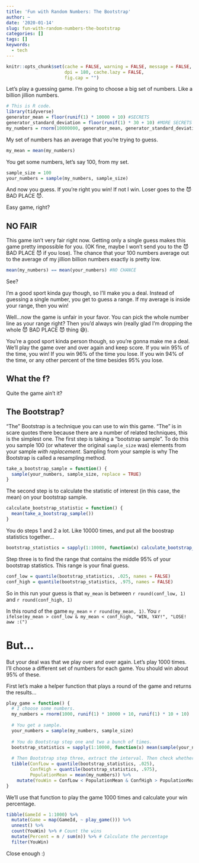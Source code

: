 ```yaml
---
title: 'Fun with Random Numbers: The Bootstrap'
author: ~
date: '2020-01-14'
slug: fun-with-random-numbers-the-bootstrap
categories: []
tags: []
keywords:
  - tech
---
```


```r
knitr::opts_chunk$set(cache = FALSE, warning = FALSE, message = FALSE, 
                      dpi = 180, cache.lazy = FALSE,
                      fig.cap = "")
```

Let's play a guessing game. I'm going to choose a big set of numbers. Like a billion jillion numbers. 

```r
# This is R code. 
library(tidyverse)
generator_mean = floor(runif(1) * 10000 + 10) #SECRETS
generator_standard_deviation = floor(runif(1) * 30 + 10) #MORE SECRETS
my_numbers = rnorm(10000000, generator_mean, generator_standard_deviation) #OK fine it'll be 10 million instead of a billion jillion.
```

My set of numbers has an average that you're trying to guess.

```r
my_mean = mean(my_numbers)
```

You get some numbers, let's say 100, from my set.

```r
sample_size = 100
your_numbers = sample(my_numbers, sample_size)
```

And now you guess. If you're right you win! If not I win. Loser goes to the 😈 BAD PLACE 😈.

Easy game, right?

## NO FAIR

This game isn't very fair right now. Getting only a single guess makes this game pretty impossible for you. (OK fine, maybe I won't send you to the 😈 BAD PLACE 😈 if you lose). The chance that your 100 numbers average out to the average of my jillion billion numbers exactly is pretty low.

```r
mean(my_numbers) == mean(your_numbers) #NO CHANCE
```

See?

I'm a good sport kinda guy though, so I'll make you a deal. Instead of guessing a single number, you get to guess a range. If my average is inside your range, then you win!

Well...now the game is unfair in your favor. You can pick the whole number line as your range right? Then you'd always win (really glad I'm dropping the whole 😈 BAD PLACE 😈 thing 😅).

You're a good sport kinda person though, so you're gonna make me a deal. We'll play the game over and over again and keep score. If you win 95% of the time, you win! If you win 96% of the time you lose. If you win 94% of the time, or any other percent of the time besides 95% you lose.

## What the f?

Quite the game ain't it?

## The Bootstrap? 

"The" Bootstrap is a technique you can use to win this game. "The" is in scare quotes there because there are a number of related techniques, this is the simplest one. The first step is taking a "bootstrap sample". To do this you sample 100 (or whatever the original `sample_size` was) elements from your sample *with replacement*. Sampling from your sample is why The Bootstrap is called a resampling method.

```r
take_a_bootstrap_sample = function() {
  sample(your_numbers, sample_size, replace = TRUE)
}
```

The second step is to calculate the statistic of interest (in this case, the mean) on your bootstrap sample.

```r
calculate_bootstrap_statistic = function() {
  mean(take_a_bootstrap_sample())
}
```

You do steps 1 and 2 a lot. Like 10000 times, and put all the boostrap statistics together...

```r
bootstrap_statistics = sapply(1:10000, function(x) calculate_bootstrap_statistic()) ## BASE R JASON?! ARE YOU WITHOUT COUTH?!
```

Step three is to find the range that contains the middle 95% of your bootstrap statistics. This range is your final guess.

```r
conf_low = quantile(bootstrap_statistics, .025, names = FALSE)
conf_high = quantile(bootstrap_statistics, .975, names = FALSE)
```
 
So in this run your guess is that `my_mean` is between `r round(conf_low, 1)` and `r round(conf_high, 1)`

In this round of the game `my_mean` = `r round(my_mean, 1)`. You `r ifelse(my_mean > conf_low & my_mean < conf_high, "WIN, YAY!", "LOSE! aww :(")`

# But...

But your deal was that we play over and over again. Let's play 1000 times. I'll choose a different set of numbers for each game. You should win about 95% of these.

First let's make a helper function that plays a round of the game and returns the results...

```r
play_game = function() {
  # I choose some numbers.
  my_numbers = rnorm(1000, runif(1) * 10000 + 10, runif(1) * 10 + 10)
  
  # You get a sample.
  your_numbers = sample(my_numbers, sample_size)
  
  # You do Bootstrap step one and two a bunch of times.
  bootstrap_statistics = sapply(1:10000, function(x) mean(sample(your_numbers, sample_size, replace = TRUE)))
  
  # Then Bootstrap step three, extract the interval. Then check whether you win...
  tibble(ConfLow = quantile(bootstrap_statistics, .025),
         ConfHigh = quantile(bootstrap_statistics, .975),
         PopulationMean = mean(my_numbers)) %>%
    mutate(YouWin = ConfLow < PopulationMean & ConfHigh > PopulationMean)
}
```

We'll use that function to play the game 1000 times and calculate your win percentage.

```r
tibble(GameId = 1:1000) %>%
  mutate(Game = map(GameId, ~ play_game())) %>%
  unnest() %>%
  count(YouWin) %>% # Count the wins
  mutate(Percent = n / sum(n)) %>% # Calculate the percentage
  filter(YouWin)
```

Close enough :)
